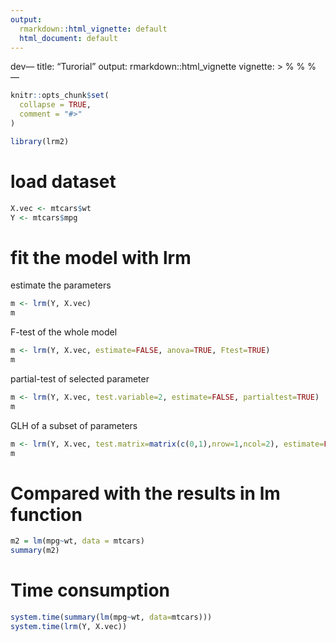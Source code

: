 ```yaml
---
output:
  rmarkdown::html_vignette: default
  html_document: default
---
```

dev---
title: "Turorial"
output: rmarkdown::html_vignette
vignette: >
  %\VignetteIndexEntry{Turorial}
  %\VignetteEngine{knitr::rmarkdown}
  %\VignetteEncoding{UTF-8}
---

```r
knitr::opts_chunk$set(
  collapse = TRUE,
  comment = "#>"
)
```

```r
library(lrm2)
```

# load dataset
```r
X.vec <- mtcars$wt
Y <- mtcars$mpg
```

# fit the model with lrm
estimate the parameters
```r
m <- lrm(Y, X.vec)
m
```

F-test of the whole model
```r
m <- lrm(Y, X.vec, estimate=FALSE, anova=TRUE, Ftest=TRUE)
m
```

partial-test of selected parameter
```r
m <- lrm(Y, X.vec, test.variable=2, estimate=FALSE, partialtest=TRUE)
m
```

GLH of a subset of parameters
```r
m <- lrm(Y, X.vec, test.matrix=matrix(c(0,1),nrow=1,ncol=2), estimate=FALSE, GLH=TRUE)
m
```

# Compared with the results in lm function
```r
m2 = lm(mpg~wt, data = mtcars)
summary(m2)
```


# Time consumption
```r
system.time(summary(lm(mpg~wt, data=mtcars)))
system.time(lrm(Y, X.vec))
```
